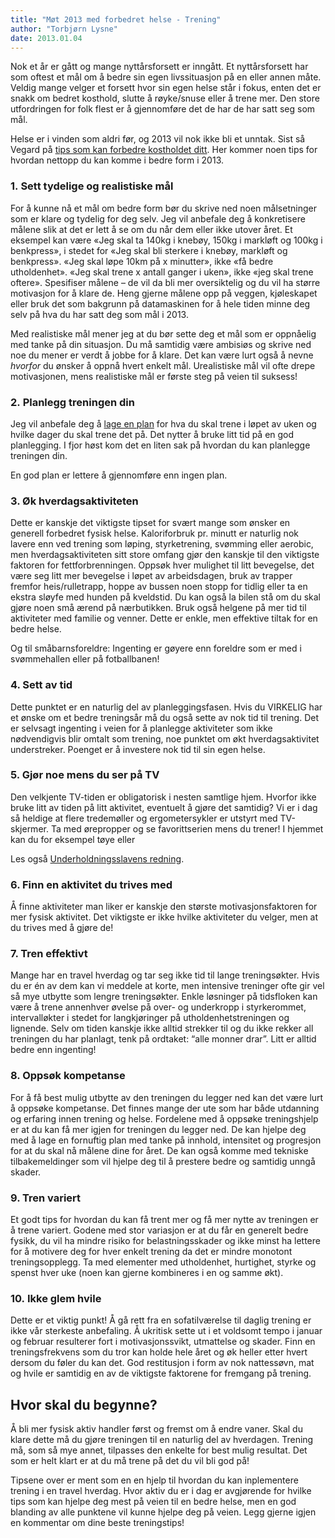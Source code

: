 ```yaml
---
title: "Møt 2013 med forbedret helse - Trening"
author: "Torbjørn Lysne"
date: 2013.01.04
---
```


Nok et år er gått og mange nyttårsforsett er inngått. Et nyttårsforsett har som oftest et mål om å bedre sin egen livssituasjon på en eller annen måte. Veldig mange velger et forsett hvor sin egen helse står i fokus, enten det er snakk om bedret kosthold, slutte å røyke/snuse eller å trene mer. Den store utfordringen for folk flest er å gjennomføre det de har de har satt seg som mål.

Helse er i vinden som aldri før, og 2013 vil nok ikke bli et unntak. Sist så Vegard på [tips som kan forbedre kostholdet ditt](http://www.friskogfunksjonell.no/mot-2013-med-forbedret-helse-kosthold/ "Møt 2013 med forbedret helse – kosthold"). Her kommer noen tips for hvordan nettopp du kan komme i bedre form i 2013.

### 1. **Sett tydelige og realistiske mål**

For å kunne nå et mål om bedre form bør du skrive ned noen målsetninger som er klare og tydelig for deg selv. Jeg vil anbefale deg å konkretisere målene slik at det er lett å se om du når dem eller ikke utover året. Et eksempel kan være «Jeg skal ta 140kg i knebøy, 150kg i markløft og 100kg i benkpress», i stedet for «Jeg skal bli sterkere i knebøy, markløft og benkpress». «Jeg skal løpe 10km på x minutter», ikke «få bedre utholdenhet». «Jeg skal trene x antall ganger i uken», ikke «jeg skal trene oftere». Spesifiser målene – de vil da bli mer oversiktelig og du vil ha større motivasjon for å klare de. Heng gjerne målene opp på veggen, kjøleskapet eller bruk det som bakgrunn på datamaskinen for å hele tiden minne deg selv på hva du har satt deg som mål i 2013.

Med realistiske mål mener jeg at du bør sette deg et mål som er oppnåelig med tanke på din situasjon. Du må samtidig være ambisiøs og skrive ned noe du mener er verdt å jobbe for å klare. Det kan være lurt også å nevne *hvorfor* du ønsker å oppnå hvert enkelt mål. Urealistiske mål vil ofte drepe motivasjonen, mens realistiske mål er første steg på veien til suksess!

### 2. Planlegg treningen din

Jeg vil anbefale deg å [lage en plan](http://www.friskogfunksjonell.no/planlegg-treningen-din/ "Planlegg treningen din") for hva du skal trene i løpet av uken og hvilke dager du skal trene det på. Det nytter å bruke litt tid på en god planlegging. I fjor høst kom det en liten sak på hvordan du kan planlegge treningen din.

En god plan er lettere å gjennomføre enn ingen plan.

### **3. Øk hverdagsaktiviteten**

Dette er kanskje det viktigste tipset for svært mange som ønsker en generell forbedret fysisk helse. Kaloriforbruk pr. minutt er naturlig nok lavere enn ved trening som løping, styrketrening, svømming eller aerobic, men hverdagsaktiviteten sitt store omfang gjør den kanskje til den viktigste faktoren for fettforbrenningen. Oppsøk hver mulighet til litt bevegelse, det være seg litt mer bevegelse i løpet av arbeidsdagen, bruk av trapper fremfor heis/rulletrapp, hoppe av bussen noen stopp for tidlig eller ta en ekstra sløyfe med hunden på kveldstid. Du kan også la bilen stå om du skal gjøre noen små ærend på nærbutikken. Bruk også helgene på mer tid til aktiviteter med familie og venner. Dette er enkle, men effektive tiltak for en bedre helse.

Og til småbarnsforeldre: Ingenting er gøyere enn foreldre som er med i svømmehallen eller på fotballbanen!

### 4. Sett av tid

Dette punktet er en naturlig del av planleggingsfasen. Hvis du VIRKELIG har et ønske om et bedre treningsår må du også sette av nok tid til trening. Det er selvsagt ingenting i veien for å planlegge aktiviteter som ikke nødvendigvis blir omtalt som trening, noe punktet om økt hverdagsaktivitet understreker. Poenget er å investere nok tid til sin egen helse.

### 5. Gjør noe mens du ser på TV

Den velkjente TV-tiden er obligatorisk i nesten samtlige hjem. Hvorfor ikke bruke litt av tiden på litt aktivitet, eventuelt å gjøre det samtidig? Vi er i dag så heldige at flere tredemøller og ergometersykler er utstyrt med TV-skjermer. Ta med ørepropper og se favorittserien mens du trener! I hjemmet kan du for eksempel tøye eller

Les også [Underholdningsslavens redning](underholdningsslavens-redning.qmd).

### 6. Finn en aktivitet du trives med

Å finne aktiviteter man liker er kanskje den største motivasjonsfaktoren for mer fysisk aktivitet. Det viktigste er ikke hvilke aktiviteter du velger, men at du trives med å gjøre de!

### 7. Tren effektivt

Mange har en travel hverdag og tar seg ikke tid til lange treningsøkter. Hvis du er én av dem kan vi meddele at korte, men intensive treninger ofte gir vel så mye utbytte som lengre treningsøkter. Enkle løsninger på tidsfloken kan være å trene annenhver øvelse på over- og underkropp i styrkerommet, intervalløkter i stedet for langkjøringer på utholdenhetstreningen og lignende. Selv om tiden kanskje ikke alltid strekker til og du ikke rekker all treningen du har planlagt, tenk på ordtaket: "alle monner drar". Litt er alltid bedre enn ingenting!

### 8. Oppsøk kompetanse

For å få best mulig utbytte av den treningen du legger ned kan det være lurt å oppsøke kompetanse. Det finnes mange der ute som har både utdanning og erfaring innen trening og helse. Fordelene med å oppsøke treningshjelp er at du kan få mer igjen for treningen du legger ned. De kan hjelpe deg med å lage en fornuftig plan med tanke på innhold, intensitet og progresjon for at du skal nå målene dine for året. De kan også komme med tekniske tilbakemeldinger som vil hjelpe deg til å prestere bedre og samtidig unngå skader.

### 9. Tren variert

Et godt tips for hvordan du kan få trent mer og få mer nytte av treningen er å trene variert. Godene med stor variasjon er at du får en generelt bedre fysikk, du vil ha mindre risiko for belastningsskader og ikke minst ha lettere for å motivere deg for hver enkelt trening da det er mindre monotont treningsopplegg. Ta med elementer med utholdenhet, hurtighet, styrke og spenst hver uke (noen kan gjerne kombineres i en og samme økt).

### 10. Ikke glem hvile

Dette er et viktig punkt! Å gå rett fra en sofatilværelse til daglig trening er ikke vår sterkeste anbefaling. Å ukritisk sette ut i et voldsomt tempo i januar og februar resulterer fort i motivasjonssvikt, utmattelse og skader. Finn en treningsfrekvens som du tror kan holde hele året og øk heller etter hvert dersom du føler du kan det. God restitusjon i form av nok nattessøvn, mat og hvile er samtidig en av de viktigste faktorene for fremgang på trening.

## Hvor skal du begynne?

Å bli mer fysisk aktiv handler først og fremst om å endre vaner. Skal du klare dette må du gjøre treningen til en naturlig del av hverdagen. Trening må, som så mye annet, tilpasses den enkelte for best mulig resultat. Det som er helt klart er at du må trene på det du vil bli god på!

Tipsene over er ment som en en hjelp til hvordan du kan inplementere trening i en travel hverdag. Hvor aktiv du er i dag er avgjørende for hvilke tips som kan hjelpe deg mest på veien til en bedre helse, men en god blanding av alle punktene vil kunne hjelpe deg på veien. Legg gjerne igjen en kommentar om dine beste treningstips!
